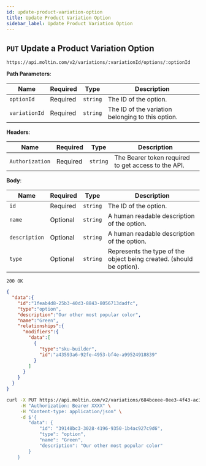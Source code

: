 ```yaml
---
id: update-product-variation-option
title: Update Product Variation Option
sidebar_label: Update Product Variation Option
---
```



## `PUT` Update a Product Variation Option

```http
https://api.moltin.com/v2/variations/:variationId/options/:optionId
```

<!--DOCUSAURUS_CODE_TABS-->

<!-- Request -->

**Path Parameters**:

| Name | Required | Type | Description |
| --- | --- | --- | --- |
| `optionId` | Required | `string` | The ID of the option. |
| `variationId` | Required | `string` | The ID of the variation belonging to this option. |

**Headers**:

| Name | Required | Type | Description |
| --- | --- | --- | --- |
| `Authorization` | Required | `string` | The Bearer token required to get access to the API. |

**Body**:

| Name | Required | Type | Description |
| --- | --- | --- | --- |
| `id` | Required | `string` | The ID of the option. |
| `name` | Optional | `string` | A human readable description of the option. |
| `description` | Optional | `string` | A human readable description of the option. |
| `type` | Optional | `string` | Represents the type of the object being created.  (should be option). |


<!-- Response -->

`200 OK`

```json
{
  "data":{
    "id":"1feab4d8-25b3-40d3-8843-8056713dadfc",
    "type":"option",
    "description":"Our other most popular color",
    "name":"Green",
    "relationships":{
      "modifiers":{
        "data":[
          {
            "type":"sku-builder",
            "id":"a43593a6-92fe-4953-bf4e-a99524918839"
          }
        ]
      }
    }
  }
}
```

<!--END_DOCUSAURUS_CODE_TABS-->

<!--DOCUSAURUS_CODE_TABS-->

<!--cURL-->

```bash
curl -X PUT https://api.moltin.com/v2/variations/684bceee-0ee3-4f43-ac32-50bb44c1eee5/options/39148bc3-3028-4196-9350-1b4ac927c9d6 \
     -H "Authorization: Bearer XXXX" \
     -H "Content-type: application/json" \
     -d $'{
        "data": {
            "id": "39148bc3-3028-4196-9350-1b4ac927c9d6",
            "type": "option",
            "name": "Green",
            "description": "Our other most popular color"
        }
    }
```

<!--END_DOCUSAURUS_CODE_TABS-->
